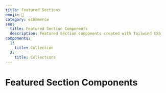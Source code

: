 ```yaml
---
title: Featured Sections
emoji: 🌟
category: ecommerce
seo:
  title: Featured Section Components
  description: Featured Section components created with Tailwind CSS
components:
  1:
    title: Collection
  2:
    title: Collections
---
```


# Featured Section Components

<List
  componentsData={componentsArray}
  componentContainer={componentContainer}
/>
